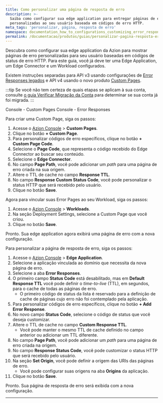 ```yaml
---
title: Como personalizar uma página de resposta de erro
description: >-
  Saiba como configurar sua edge application para entregar páginas de erro
  personalizadas ao seu usuário baseada em códigos de erro HTTP.
meta_tags: 'personalizar, página, resposta de erro'
namespace: documentation_how_to_configurations_customizing_error_response_page
permalink: /documentacao/produtos/guias/personalizar-pagina-resposta-erro/
---
```



<Apiv4Rollout />

Descubra como configurar sua edge application da Azion para mostrar páginas de erro personalizadas para seu usuário baseadas em códigos de status de erro HTTP. Para este guia, você já deve ter uma Edge Application, um Edge Connector e um Workload configurados.

Existem instruções separadas para API v3 usando configurações de [Error Responses legados](/pt-br/documentacao/produtos/build/edge-application/error-responses/) e API v4 usando o novo produto [Custom Pages](/pt-br/documentacao/produtos/secure/custom-pages/).

:::tip
Se você não tem certeza de quais etapas se aplicam à sua conta, consulte [o guia Verificar Migração da Conta](/pt-br/documentacao/produtos/guias/verificar-migracao-conta/) para determinar se sua conta já foi migrada.
:::

<Tabs client:visible>
    <Fragment slot="tab.consolecustompages">Console - Custom Pages</Fragment>
    <Fragment slot="tab.consoleerrorresponses">Console - Error Responses</Fragment>


<Fragment slot="panel.consolecustompages">

Para criar uma Custom Page, siga os passos:

1. Acesse o [Azion Console](/pt-br/documentacao/produtos/guias/como-acessar-o-azion-console/) > **Custom Pages**.
2. Clique no botão **+ Custom Page**.
3. Para personalizar códigos de erro específicos, clique no botão **+ Custom Page Code**.
4. Selecione o **Page Code**, que representa o código recebido do Edge Connector ao buscar seu conteúdo.
5. Selecione o **Edge Connector**.
6. No campo **Page Path**, você pode adicionar um *path* para uma página de erro criada na sua origem.
7. Altere o TTL de cache no campo **Response TTL**.
8. No campo **Response Custom Status Code**, você pode personalizar o status HTTP que será recebido pelo usuário.
9. Clique no botão **Save**.

Agora para vincular suas Error Pages ao seu Workload, siga os passos:

1. Acesse o [Azion Console](/pt-br/documentacao/produtos/guias/como-acessar-o-azion-console/) > **Workloads**.
2. Na seção Deployment Settings, selecione a Custom Page que você criou.
3. Clique no botão **Save**.


Pronto. Sua edge application agora exibirá uma página de erro com a nova configuração.

</Fragment>
<Fragment slot="panel.consoleerrorresponses">

Para personalizar a página de resposta de erro, siga os passos:

1. Acesse o [Azion Console](/pt-br/documentacao/produtos/guias/como-acessar-o-azion-console/) > **Edge Application**.
2. Selecione a aplicação vinculada ao domínio que necessita da nova página de erro.
3. Selecione a aba **Error Responses**.
4. O primeiro campo **Status Code** está desabilitado, mas em **Default Response TTL** você pode definir o *time-to-live* (TTL), em segundos, para o cache de todas as páginas de erro.
    - O primeiro código de status da lista é reservado para a definição de cache de páginas cujo erro não foi contemplado pela aplicação.
5. Para personalizar códigos de erro específicos, clique no botão **+ Add Error Response**.
6. No novo campo **Status Code**, selecione o código de status que você deseja customizar.
7. Altere o TTL de cache no campo **Custom Response TTL**.
   - Você pode manter o mesmo TTL de cache definido no campo anterior ou adicionar um TTL diferente.
8. No campo **Page Path**, você pode adicionar um *path* para uma página de erro criada na origem.
9. No campo **Response Status Code**, você pode customizar o status HTTP que será recebido pelo usuário.
10. Na seção **Set Origin**, você pode definir a origem das URIs das páginas de erro.
    - Você pode configurar suas origens na aba **Origins** da aplicação.
11. Clique no botão **Save**.

Pronto. Sua página de resposta de erro será exibida com a nova configuração.

</Fragment>
</Tabs>

---
